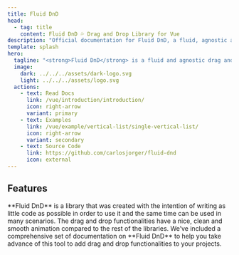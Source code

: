 ```yaml
---
title: Fluid DnD
head:
  - tag: title
    content: Fluid DnD 💦 Drag and Drop Library for Vue
description: "Official documentation for Fluid DnD, a fluid, agnostic and versatil drag and drop library for lists with current support for Vue 3, React and Svelte."
template: splash
hero:
  tagline: "<strong>Fluid DnD</strong> is a fluid and agnostic drag and drop solution for lists, full animated. With current support for Vue 3, React and Svelte."
  image:
    dark: ../../../assets/dark-logo.svg
    light: ../../../assets/logo.svg
  actions:
    - text: Read Docs
      link: /vue/introduction/introduction/
      icon: right-arrow
      variant: primary
    - text: Examples
      link: /vue/example/vertical-list/single-vertical-list/
      icon: right-arrow
      variant: secondary
    - text: Source Code
      link: https://github.com/carlosjorger/fluid-dnd
      icon: external
---
```



## Features

<CardGrid>
	<Card title="Easy and flexible" icon="pen">
		**Fluid DnD** is a library that was created with the intention of writing as little code as
		possible in order to use it and the same time can be used in many scenarios.
	</Card>
	<Card title="Clean and animated" icon="rocket">
		The drag and drop functionalities have a nice, clean and smooth animation compared to the rest
		of the libraries.
	</Card>
	<Card title="Fully Documented" icon="open-book">
		We’ve included a comprehensive set of documentation on **Fluid DnD** to help you take advance of
		this tool to add drag and drop functionalities to your projects.
	</Card>
</CardGrid>
